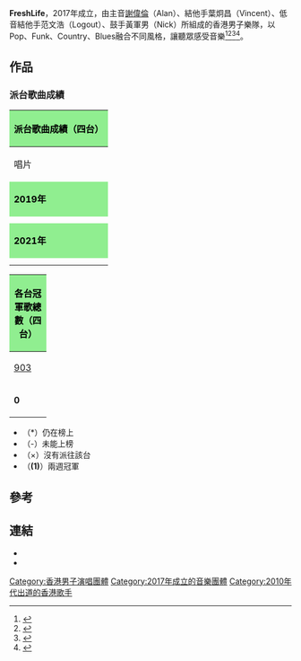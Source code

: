 '''FreshLife'''，2017年成立，由主音[[謝偉倫|謝偉倫]]（Alan）、結他手葉炯昌（Vincent）、低音結他手范文浩（Logout）、鼓手黃軍男（Nick）所組成的香港男子樂隊，以Pop、Funk、Country、Blues融合不同風格，讓聽眾感受音樂<ref>{{cite news |url=https://www.hk01.com/眾樂迷/218056 |title=【專訪】FreshLife搣「Session底」　謝偉倫：夾Band先滿足到自己 |publisher=香港01}}</ref><ref>{{cite news |url=https://hk.on.cc/hk/bkn/cnt/entertainment/20181109/bkn-20181109041355098-1109_00862_001.html |title=乜嘢叫Band仔　FreshLife：爆粗係日常用語 |publisher=東方日報 |date=2018-11-09}}</ref><ref>{{cite news |url=https://ol.mingpao.com/ldy/showbiz/latest/20190214/1550156799506/ |title=FreshLife拍MV欠缺女主角 向人妻孫慧雪打主意 |publisher=東方日報 |date=2019-02-14}}</ref><ref>{{cite news |url=https://hk.on.cc/hk/bkn/cnt/entertainment/20180907/bkn-20180907053104429-0907_00862_001.html |title=靠副業維生！FreshLife唔理家人反對組Band |publisher=東方日報 |date=2018-09-07}}</ref>。

==作品==
===派台歌曲成績===
{| class="wikitable" cellpadding="1"
|-
! style="background:LightGreen ; color:black" colspan="8" | '''派台歌曲成績（四台）'''
|-
| width="160"| 唱片 || width="160"| 歌曲 || width="50"| [[903專業推介|903]] || width="50"| [[歷年中文歌曲龍虎榜冠軍歌曲|RTHK]] || width="50"| [[新城勁爆流行榜|997]] || width="50"| [[勁歌金榜|TVB]] ||colspan=2 width="250"| 備註
|-
! style="background:LightGreen ; color:black" colspan="8" | '''2019年'''
|-
|  || 跑吧！阿甘！ || - || - || - || × || 
|-
|  || 單對單 || - || - || - || × ||
|-
! style="background:LightGreen ; color:black" colspan="8" | '''2021年'''
|-
|  || 簡簡單單原來很快樂 || -|| - || - || × || 與[[張新悦|張新悦]]合唱
|-
|}
{| class="wikitable" cellpadding="1"
|-
! style="background:LightGreen; color:black"  colspan="8" | '''各台冠軍歌總數（四台）'''
|-
| width="50"| [[903專業推介|903]] || width="50"| [[歷年中文歌曲龍虎榜冠軍歌曲|RTHK]] || width="50"| [[新城勁爆流行榜|997]] || width="50"| [[勁歌金榜|TVB]] || width="240"| 備註
|-
| '''0''' || '''0''' || '''0''' || '''0''' || '''四台冠軍歌總數：0'''
|}
*（*）仍在榜上
*（-）未能上榜
*（×）沒有派往該台
*（'''(1)'''）兩週冠軍

==參考==
{{reflist}}

==連結==
*{{facebook|FreshLifehk}}
*{{instagram|freshlifehk}}
[[Category:香港男子演唱團體|Category:香港男子演唱團體]]
[[Category:2017年成立的音樂團體|Category:2017年成立的音樂團體]]
[[Category:2010年代出道的香港歌手|Category:2010年代出道的香港歌手]]
